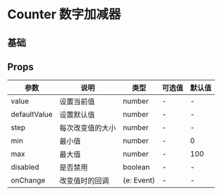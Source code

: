 # Counter 数字加减器

## 基础


<DemoBase />


## Props

| 参数         | 说明             | 类型       | 可选值 | 默认值 |
| ------------ | ---------------- | ---------- | ------ | ------ |
| value        | 设置当前值       | number     | -      | -      |
| defaultValue | 设置默认值       | number     | -      | -      |
| step         | 每次改变值的大小 | number     | -      | -      |
| min          | 最小值           | number     | -      | 0      |
| max          | 最大值           | number     | -      | 100      |
| disabled     | 是否禁用         | boolean    | -      | -      |
| onChange     | 改变值时的回调   | (e: Event) | -      | -      |
